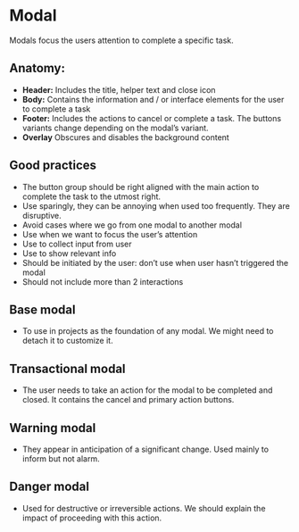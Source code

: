 

# Modal
Modals focus the users attention to complete a specific task. 


## Anatomy:

- **Header:** Includes the title, helper text and close icon
- **Body:** Contains the information and / or interface elements for the user to complete a task
- **Footer:**  Includes the actions to cancel or complete a task. The buttons variants change depending on the modal’s variant. 
- **Overlay** Obscures and disables the background content

## Good practices

- The button group should be right aligned with the main action to complete the task to the utmost right.
- Use sparingly, they can be annoying when used too frequently. They are disruptive.
- Avoid cases where we go from one modal to another modal
- Use when we want to focus the user’s attention
- Use to collect input from user
- Use to show relevant info
- Should be initiated by the user: don’t use when user hasn’t triggered the modal
- Should not include more than 2 interactions

## Base modal

- To use in projects as the foundation of any modal. We might need to detach it to customize it.

## Transactional modal

- The user needs to take an action for the modal to be completed and closed. It contains the cancel and primary action buttons.

## Warning modal 

- They appear in anticipation of a significant change. Used mainly to inform but not alarm.

## Danger modal 

- Used for destructive or irreversible actions. We should explain the impact of proceeding with this action.

